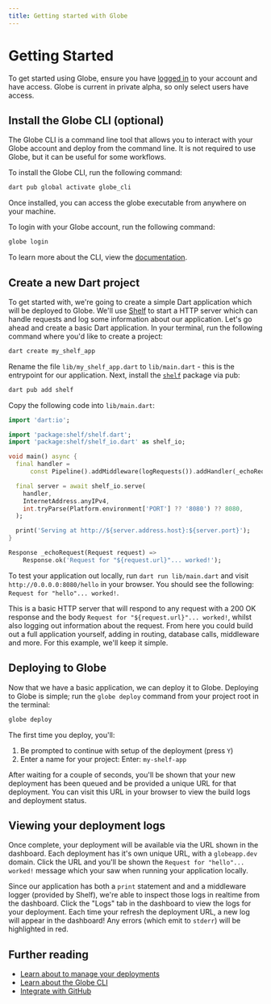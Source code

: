 ```yaml
---
title: Getting started with Globe
---
```


# Getting Started

To get started using Globe, ensure you have [logged in](/login) to your account and have access. Globe is current in private alpha, so only select users have access.

## Install the Globe CLI (optional)

The Globe CLI is a command line tool that allows you to interact with your Globe account and deploy from the command line. It is not required to use Globe, but it can be useful for some workflows.

To install the Globe CLI, run the following command:

```bash
dart pub global activate globe_cli
```

Once installed, you can access the globe executable from anywhere on your machine.

To login with your Globe account, run the following command:

```bash
globe login
```

To learn more about the CLI, view the [documentation](/docs/cli).

## Create a new Dart project

To get started with, we're going to create a simple Dart application which will be deployed to Globe. We'll use [Shelf](https://pub.dev/packages/shelf) to start a HTTP server which can handle requests and log some information about our application. Let's go ahead and create a basic Dart application. In your terminal, run the following command where you'd like to create a project:

```bash
dart create my_shelf_app
```

Rename the file `lib/my_shelf_app.dart` to `lib/main.dart` - this is the entrypoint for our application. Next, install the [`shelf`](https://pub.dev/packages/shelf) package via pub:

```bash
dart pub add shelf
```

Copy the following code into `lib/main.dart`:

```dart
import 'dart:io';

import 'package:shelf/shelf.dart';
import 'package:shelf/shelf_io.dart' as shelf_io;

void main() async {
  final handler =
      const Pipeline().addMiddleware(logRequests()).addHandler(_echoRequest);

  final server = await shelf_io.serve(
    handler,
    InternetAddress.anyIPv4,
    int.tryParse(Platform.environment['PORT'] ?? '8080') ?? 8080,
  );

  print('Serving at http://${server.address.host}:${server.port}');
}

Response _echoRequest(Request request) =>
    Response.ok('Request for "${request.url}"... worked!');
```

To test your application out locally, run `dart run lib/main.dart` and visit `http://0.0.0.0:8080/hello` in your browser. You should see the following: `Request for "hello"... worked!`.

This is a basic HTTP server that will respond to any request with a 200 OK response and the body `Request for "${request.url}"... worked!`, whilst also logging out information about the request. From here you could build out a full application yourself, adding in routing, database calls, middleware and more. For this example, we'll keep it simple.

## Deploying to Globe

Now that we have a basic application, we can deploy it to Globe. Deploying to Globe is simple; run the `globe deploy` command from your project root in the terminal:

```bash
globe deploy
```

The first time you deploy, you'll:

1. Be prompted to continue with setup of the deployment (press `Y`)
1. Enter a name for your project: Enter: `my-shelf-app`

After waiting for a couple of seconds, you'll be shown that your new deployment has been queued and be provided a unique URL for that deployment. You can visit this URL in your browser to view the build logs and deployment status.

## Viewing your deployment logs

Once complete, your deployment will be available via the URL shown in the dashboard. Each deployment has it's own unique URL, with a `globeapp.dev` domain. Click the URL and you'll be shown the `Request for "hello"... worked!` message which your saw when running your application locally.

Since our application has both a `print` statement and and a middleware logger (provided by Shelf), we're able to inspect those logs in realtime from the dashboard. Click the "Logs" tab in the dashboard to view the logs for your deployment. Each time your refresh the deployment URL, a new log will appear in the dashboard! Any errors (which emit to `stderr`) will be highlighted in red.

## Further reading

- [Learn about to manage your deployments](/docs/deployments)
- [Learn about the Globe CLI](/docs/cli)
- [Integrate with GitHub](/docs/deployments/github-integration)
